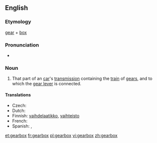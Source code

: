 ==English==

===Etymology===
[[gear]] + [[box]]

===Pronunciation===
*{{audio|en-us-gearbox.ogg|Audio (US)}}

===Noun===
{{wikipedia}}
{{en-noun|gearboxes}}

# That part of an [[car]]'s [[transmission]] containing the [[train]] of [[gears]], and to which the [[gear lever]] is connected.

====Translations====
{{trans-top|train of gears}}
* Czech: {{t-|cs|převodovka|f}}
* Dutch: {{t|nl|versnellingsbak}}
* Finnish: [[vaihdelaatikko]], [[vaihteisto]]
* French: {{t+|fr|boite de vitesse}}
* Spanish: {{t|es|caja de cambios}}, {{t|es|caja de velocidades}}
{{trans-bottom}}

[[et:gearbox]]
[[fr:gearbox]]
[[pl:gearbox]]
[[vi:gearbox]]
[[zh:gearbox]]